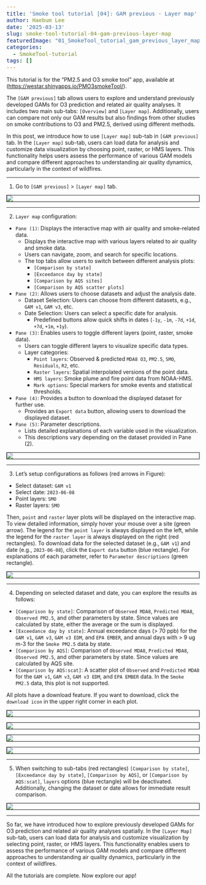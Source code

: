 ```yaml
---
title: 'Smoke tool tutorial [04]: GAM previous - Layer map'
author: Haebum Lee
date: '2025-03-13'
slug: smoke-tool-tutorial-04-gam-previous-layer-map
featuredImage: "01_SmokeTool_tutorial_gam_previous_layer_map.png"
categories:
  - SmokeTool-tutorial
tags: []
---
```


<style>
pre code {
    font-size: 14px;
}
.centered-img {
  display: block;
  margin-left: auto;
  margin-right: auto;
  border: 1px solid black;
  width: auto;
}
</style>

This tutorial is for the "PM2.5 and O3 smoke tool" app, available at ([https://westar.shinyapps.io/PMO3smokeTool/](https://westar.shinyapps.io/PMO3smokeTool/){target="_blank"}).

The `[GAM previous]` tab allows users to explore and understand previously developed GAMs for O3 prediction and related air quality analyses. It includes two main sub-tabs: `[Overview]` and `[Layer map]`.
Additionally, users can compare not only our GAM results but also findings from other studies on smoke contributions to O3 and PM2.5, derived using different methods.

In this post, we introduce how to use `[Layer map]` sub-tab in `[GAM previous]` tab.
In the `[Layer map]` sub-tab, users can load data for analysis and customize data visualization by choosing point, raster, or HMS layers. 
This functionality helps users assess the performance of various GAM models and compare different approaches to understanding air quality dynamics, particularly in the context of wildfires.


<hr>
1. Go to `[GAM previous]` > `[Layer map]` tab.

<div style="text-align: center;">
  <img src="01_SmokeTool_tutorial_gam_previous_layer_map.png" class="centered-img">
</div>

<hr>
2. `Layer map` configuration:

- `Pane (1)`: Displays the interactive map with air quality and smoke-related data.
  - Displays the interactive map with various layers related to air quality and smoke data.
  - Users can navigate, zoom, and search for specific locations.
  - The top tabs allow users to switch between different analysis plots:
    - `[Comparison by state]`
    - `[Exceedance day by state]`
    - `[Comparison by AQS sites]`
    - `[Comparison by AQS scatter plots]`
- `Pane (2)`: Allows users to choose datasets and adjust the analysis date.
  - Dataset Selection: Users can choose from different datasets, e.g., `GAM v1`, `GAM v3`, etc.
  - Date Selection: Users can select a specific date for analysis.
    - Predefined buttons allow quick shifts in dates (`-1y`, `-1m`, `-7d`, `+1d`, `+7d`, `+1m`, `+1y`).
- `Pane (3)`: Enables users to toggle different layers (point, raster, smoke data).
  - Users can toggle different layers to visualize specific data types.
  - Layer categories:
    - `Point layers`: Observed & predicted `MDA8 O3`, `PM2.5`, `SMO`, `Residuals`, `R2`, etc. 
    - `Raster layers`: Spatial interpolated versions of the point data.
    - `HMS layers`: Smoke plume and fire point data from NOAA-HMS.
    - `Mark options`: Special markers for smoke events and statistical thresholds.
- `Pane (4)`: Provides a button to download the displayed dataset for further use.
  - Provides an `Export data` button, allowing users to download the displayed dataset.
- `Pane (5)`: Parameter descriptions.
  - Lists detailed explanations of each variable used in the visualization. 
  - This descriptions vary depending on the dataset provided in Pane (2).

<div style="text-align: center;">
  <img src="02_SmokeTool_tutorial_gam_previous_layer_map.png" class="centered-img">
</div>

<hr>
3. Let's setup configurations as follows (red arrows in Figure): 
- Select dataset: `GAM v1`
- Select date: `2023-06-08`
- Point layers: `SMO`
- Raster layers: `SMO`

Then, `point` and `raster` layer plots will be displayed on the interactive map. 
To view detailed information, simply hover your mouse over a site (green arrow).
The legend for the `point layer` is always displayed on the left,
while the legend for the `raster layer` is always displayed on the right (red rectangles).
To download data for the selected dataset (e.g., `GAM v1`) and date (e.g., `2023-06-08`), 
click the `Export data` button (blue rectangle).
For explanations of each parameter, refer to `Parameter descriptions` (green rectangle).

<div style="text-align: center;">
  <img src="03_SmokeTool_tutorial_gam_previous_layer_map.png" class="centered-img">
</div>

<hr>
4. Depending on selected dataset and date, you can explore the results as follows: 
- `[Comparison by state]`: Comparison of `Observed MDA8`, `Predicted MDA8`, `Observed PM2.5`, and other parameters by state.
Since values are calculated by state, either the average or the sum is displayed.
- `[Exceedance day by state]`: Annual exceedance days (> 70 ppb) for the `GAM v1`, `GAM v3`, `GAM v3 EDM`, and `EPA EMBER`, 
and annual days with > 9 ug m-3 for the `Smoke PM2.5` data by state. 
- `[Comparison by AQS]`: Comparison of `Observed MDA8`, `Predicted MDA8`, `Observed PM2.5`, and other parameters by state.
Since values are calculated by AQS site.
- `[Comparison by AQS:scat]`: A scatter plot of `Observed` and `Predicted MDA8` for the `GAM v1`, `GAM v3`, `GAM v3 EDM`, and `EPA EMBER` data. In the `Smoke PM2.5` data, this plot is not supported.

All plots have a download feature. If you want to download, click the `download icon` in the upper right corner in each plot.

<div style="text-align: center;">
  <img src="04_1_SmokeTool_tutorial_gam_previous_layer_map.png" class="centered-img">
</div>

<div style="text-align: center;">
  <img src="04_2_SmokeTool_tutorial_gam_previous_layer_map.png" class="centered-img">
</div>

<div style="text-align: center;">
  <img src="04_3_SmokeTool_tutorial_gam_previous_layer_map.png" class="centered-img">
</div>

<div style="text-align: center;">
  <img src="04_4_SmokeTool_tutorial_gam_previous_layer_map.png" class="centered-img">
</div>

<hr>
5. When switching to sub-tabs (red rectangles) `[Comparison by state]`, `[Exceedance day by state]`, `[Comparison by AQS]`, or `[Comparison by AQS:scat]`, `layers` options (blue rectangle) will be deactivated. 
Additionally, changing the dataset or date allows for immediate result comparison.

<div style="text-align: center;">
  <img src="05_SmokeTool_tutorial_gam_previous_layer_map.png" class="centered-img">
</div>


<hr>
So far, we have introduced how to explore previously developed GAMs for O3 prediction and related air quality analyses spatially.
In the `[Layer Map]` sub-tab, users can load data for analysis and customize visualization by selecting point, raster, or HMS layers.
This functionality enables users to assess the performance of various GAM models and compare different approaches to understanding air quality dynamics, particularly in the context of wildfires.

All the tutorials are complete. Now explore our app!
